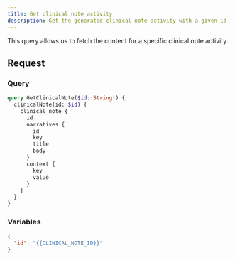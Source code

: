```yaml
---
title: Get clinical note activity
description: Get the generated clinical note activity with a given id
---
```


This query allows us to fetch the content for a specific clinical note activity.

## Request

### Query

```graphql
query GetClinicalNote($id: String!) {
  clinicalNote(id: $id) {
    clinical_note {
      id
      narratives {
        id
        key
        title
        body
      }
      context {
        key
        value
      }
    }
  }
}
```

### Variables

```json
{
  "id": "{{CLINICAL_NOTE_ID}}"
}
```
